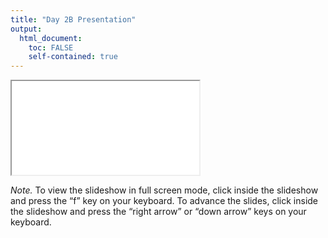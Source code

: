 ```yaml
---
title: "Day 2B Presentation"
output: 
  html_document:
    toc: FALSE
    self-contained: true
---
```


<iframe class="slide-deck" src="slides/slides_2b.html" title="Day 2B Presentation"></iframe>

*Note.* To view the slideshow in full screen mode, click inside the slideshow and press the "f" key on your keyboard. To advance the slides, click inside the slideshow and press the "right arrow" or "down arrow" keys on your keyboard.
